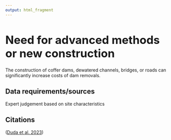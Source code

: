 ```yaml
---
output: html_fragment
---
```


<style type="text/css">
  h1{
  font-size: 2.5em;
}
</style>

# Need for advanced methods or new construction
The construction of coffer dams, dewatered channels, bridges, or roads can significantly increase costs of dam removals.

## Data requirements/sources
Expert judgement based on site characteristics

## Citations
([Duda et al. 2023](https://doi.org/10.3389/fevo.2023.1215471))